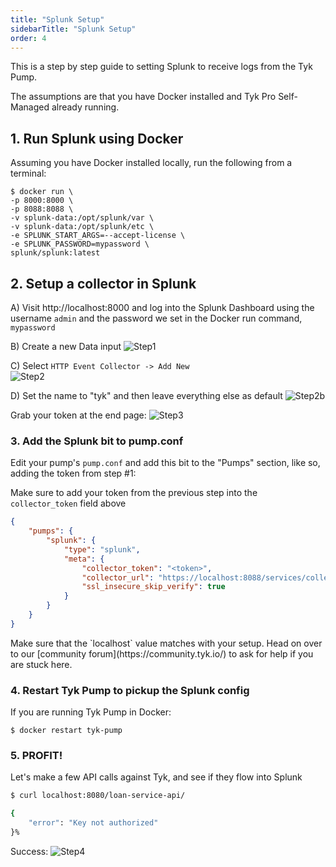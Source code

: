 ```yaml
---
title: "Splunk Setup"
sidebarTitle: "Splunk Setup"
order: 4
---
```


This is a step by step guide to setting Splunk to receive logs from the Tyk Pump.

The assumptions are that you have Docker installed and Tyk Pro Self-Managed already running.

## 1.   Run Splunk using Docker
Assuming you have Docker installed locally, run the following from a terminal:

```{.copyWrapper}
$ docker run \
-p 8000:8000 \
-p 8088:8088 \
-v splunk-data:/opt/splunk/var \
-v splunk-data:/opt/splunk/etc \
-e SPLUNK_START_ARGS=--accept-license \
-e SPLUNK_PASSWORD=mypassword \
splunk/splunk:latest
```

## 2. Setup a collector in Splunk

A) Visit http://localhost:8000 and log into the Splunk Dashboard using the username `admin` and the password we set in the Docker run command, `mypassword`

B) Create a new Data input
<img src="/img/pump/splunk_step1.png" alt="Step1" />

C) Select `HTTP Event Collector -> Add New`  
<img src="/img/pump/splunk_step2.png" alt="Step2" />

D) Set the name to "tyk" and then leave everything else as default
<img src="/img/pump/splunk_step2b.png" alt="Step2b" />

Grab your token at the end page:
<img src="/img/pump/splunk_step3.png" alt="Step3" />

### 3. Add the Splunk bit to pump.conf

Edit your pump's `pump.conf` and add this bit to the "Pumps" section, like so, adding the token from step #1:

Make sure to add your token from the previous step into the `collector_token` field above

```json
{
    "pumps": {
        "splunk": {
            "type": "splunk",
            "meta": {
                "collector_token": "<token>",
                "collector_url": "https://localhost:8088/services/collector/event",
                "ssl_insecure_skip_verify": true
            }
        }
    }
}
```

<Note>
Make sure that the `localhost` value matches with your setup. Head on over to our [community forum](https://community.tyk.io/) to ask for help if you are stuck here.
</Note>



### 4. Restart Tyk Pump to pickup the Splunk config

If you are running Tyk Pump in Docker:

`$ docker restart tyk-pump`

### 5. PROFIT!

Let's make a few API calls against Tyk, and see if they flow into Splunk

```bash
$ curl localhost:8080/loan-service-api/

{
    "error": "Key not authorized"
}%
```

Success:
<img src="/img/pump/splunk_step4.png" alt="Step4" />
